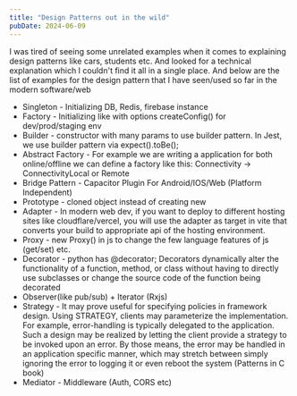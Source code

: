 ```yaml
---
title: "Design Patterns out in the wild"
pubDate: 2024-06-09
---
```


I was tired of seeing some unrelated examples when it comes to explaining design patterns like cars, students etc. And looked for a technical explanation which I couldn't find it all in a single place. And below are the list of examples for the design pattern that I have seen/used so far in the modern software/web

- Singleton - Initializing DB, Redis, firebase instance
- Factory - Initializing like with options createConfig() for dev/prod/staging env
- Builder - constructor with many params to use builder pattern. In Jest, we use builder pattern via expect().toBe();
- Abstract Factory - For example we are writing a application for both online/offline we can define a factory like this: Connectivity -> ConnectivityLocal or Remote
- Bridge Pattern - Capacitor Plugin For Android/IOS/Web (Platform Independent)
- Prototype - cloned object instead of creating new
- Adapter - In modern web dev, if you want to deploy to different hosting sites like cloudflare/vercel, you will use the adapter as target in vite that converts your build to appropriate api of the hosting environment.
- Proxy - new Proxy() in js to change the few language features of js (get/set) etc.
- Decorator - python has @decorator; Decorators dynamically alter the functionality of a function, method, or class without having to directly use subclasses or change the source code of the function being decorated
- Observer(like pub/sub) + Iterator (Rxjs)
- Strategy - It may prove useful for specifying policies in framework design. Using STRATEGY, clients may parameterize the implementation. For example, error-handling is typically delegated to the application. Such a design may be realized by letting the client provide a strategy to be invoked upon an error. By those means, the error may be handled in an application specific manner, which may stretch between simply ignoring the error to logging it or even reboot the system (Patterns in C book)
- Mediator - Middleware (Auth, CORS etc)
